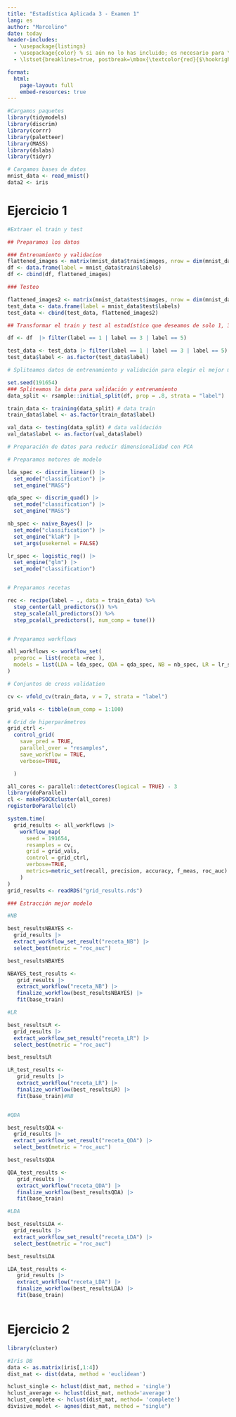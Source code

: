 ```yaml
---
title: "Estadística Aplicada 3 - Examen 1"
lang: es
author: "Marcelino"
date: today
header-includes:
  - \usepackage{listings}
  - \usepackage{color} % si aún no lo has incluido; es necesario para \textcolor
  - \lstset{breaklines=true, postbreak=\mbox{\textcolor{red}{$\hookrightarrow$}\space}}

format:
  html:
    page-layout: full
    embed-resources: true
---
```


```r
#Cargamos paquetes
library(tidymodels)
library(discrim)
library(corrr)
library(paletteer)
library(MASS)
library(dslabs)
library(tidyr)

# Cargamos bases de datos
mnist_data <- read_mnist()
data2 <- iris
```

# Ejercicio 1

```r
#Extraer el train y test

## Preparamos los datos

### Entrenamiento y validacion
flattened_images <- matrix(mnist_data$train$images, nrow = dim(mnist_data$train$images)[1], ncol = 28*28)
df <- data.frame(label = mnist_data$train$labels)
df <- cbind(df, flattened_images)

### Testeo

flattened_images2 <- matrix(mnist_data$test$images, nrow = dim(mnist_data$test$images)[1], ncol = 28*28)
test_data <- data.frame(label = mnist_data$test$labels)
test_data <- cbind(test_data, flattened_images2)

## Transformar el train y test al estadístico que deseamos de solo 1, 3 y 5

df <- df  |> filter(label == 1 | label == 3 | label == 5)

test_data <- test_data |> filter(label == 1 | label == 3 | label == 5) # data testeo
test_data$label <- as.factor(test_data$label)

# Spliteamos datos de entrenamiento y validación para elegir el mejor modelo

set.seed(191654)
### Spliteamos la data para validación y entrenamiento
data_split <- rsample::initial_split(df, prop = .8, strata = "label")

train_data <- training(data_split) # data train
train_data$label <- as.factor(train_data$label)

val_data <- testing(data_split) # data validación
val_data$label <- as.factor(val_data$label)

# Preparación de datos para reducir dimensionalidad con PCA

# Preparamos motores de modelo

lda_spec <- discrim_linear() |>
  set_mode("classification") |>
  set_engine("MASS")

qda_spec <- discrim_quad() |>
  set_mode("classification") |>
  set_engine("MASS")

nb_spec <- naive_Bayes() |> 
  set_mode("classification") |> 
  set_engine("klaR") |> 
  set_args(usekernel = FALSE)

lr_spec <- logistic_reg() |>
  set_engine("glm") |>
  set_mode("classification")


# Preparamos recetas

rec <- recipe(label ~ ., data = train_data) %>%
  step_center(all_predictors()) %>%
  step_scale(all_predictors()) %>%
  step_pca(all_predictors(), num_comp = tune())


# Preparamos workflows

all_workflows <- workflow_set(
  preproc = list(receta =rec ), 
  models = list(LDA = lda_spec, QDA = qda_spec, NB = nb_spec, LR = lr_spec)
)

# Conjuntos de cross validation

cv <- vfold_cv(train_data, v = 7, strata = "label")

grid_vals <- tibble(num_comp = 1:100)

# Grid de hiperparámetros
grid_ctrl <-
  control_grid(
    save_pred = TRUE,
    parallel_over = "resamples",
    save_workflow = TRUE,
    verbose=TRUE,

  )

all_cores <- parallel::detectCores(logical = TRUE) - 3
library(doParallel)
cl <- makePSOCKcluster(all_cores)
registerDoParallel(cl)

system.time(
  grid_results <- all_workflows |>
    workflow_map(
      seed = 191654,
      resamples = cv,
      grid = grid_vals,
      control = grid_ctrl,
      verbose=TRUE,
      metrics=metric_set(recall, precision, accuracy, f_meas, roc_auc)
    )
)
grid_results <- readRDS("grid_results.rds")

### Estracción mejor modelo

#NB

best_resultsNBAYES <- 
  grid_results |> 
  extract_workflow_set_result("receta_NB") |> 
  select_best(metric = "roc_auc")

best_resultsNBAYES

NBAYES_test_results <- 
   grid_results |> 
   extract_workflow("receta_NB") |> 
   finalize_workflow(best_resultsNBAYES) |> 
   fit(base_train)

#LR

best_resultsLR <- 
  grid_results |> 
  extract_workflow_set_result("receta_LR") |> 
  select_best(metric = "roc_auc")

best_resultsLR

LR_test_results <- 
   grid_results |> 
   extract_workflow("receta_LR") |> 
   finalize_workflow(best_resultsLR) |> 
   fit(base_train)#NB


#QDA

best_resultsQDA <- 
  grid_results |> 
  extract_workflow_set_result("receta_QDA") |> 
  select_best(metric = "roc_auc")

best_resultsQDA

QDA_test_results <- 
   grid_results |> 
   extract_workflow("receta_QDA") |> 
   finalize_workflow(best_resultsQDA) |> 
   fit(base_train)

#LDA

best_resultsLDA <- 
  grid_results |> 
  extract_workflow_set_result("receta_LDA") |> 
  select_best(metric = "roc_auc")

best_resultsLDA

LDA_test_results <- 
   grid_results |> 
   extract_workflow("receta_LDA") |> 
   finalize_workflow(best_resultsLDA) |> 
   fit(base_train)



```



# Ejercicio 2

```r
library(cluster)

#Iris DB
data <- as.matrix(iris[,1:4])
dist_mat <- dist(data, method = 'euclidean')
```


```r
hclust_single <- hclust(dist_mat, method = 'single')
hclust_average <- hclust(dist_mat, method='average')
hclust_complete <- hclust(dist_mat, method= 'complete')
divisive_model <- agnes(dist_mat, method = "single")
```